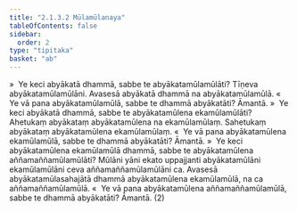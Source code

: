 ```yaml
---
title: "2.1.3.2 Mūlamūlanaya"
tableOfContents: false
sidebar:
  order: 2
type: "tipitaka"
basket: "ab"
---
```



<DynamicBreadcrumb />

<Division number="77">

<Paragraph number="187">
»  Ye keci abyākatā dhammā, sabbe te abyākatamūlamūlāti?
</Paragraph>

<Paragraph number="188">
Tīṇeva abyākatamūlamūlāni. Avasesā abyākatā dhammā na abyākatamūlamūlā.
</Paragraph>

<Paragraph number="189">
«  Ye vā pana abyākatamūlamūlā, sabbe te dhammā abyākatāti? Āmantā.
</Paragraph>

</Division>
<Division number="78">

<Paragraph number="190">
»  Ye keci abyākatā dhammā, sabbe te abyākatamūlena ekamūlamūlāti?
</Paragraph>

<Paragraph number="191">
Ahetukaṃ abyākataṃ abyākatamūlena na ekamūlamūlaṃ. Sahetukaṃ abyākataṃ abyākatamūlena ekamūlamūlaṃ.
</Paragraph>

<Paragraph number="192">
«  Ye vā pana abyākatamūlena ekamūlamūlā, sabbe te dhammā abyākatāti? Āmantā.
</Paragraph>

</Division>
<Division number="79">

<Paragraph number="193">
»  Ye keci abyākatamūlena ekamūlamūlā dhammā, sabbe te abyākatamūlena aññamaññamūlamūlāti?
</Paragraph>

<Paragraph number="194">
Mūlāni yāni ekato uppajjanti abyākatamūlāni ekamūlamūlāni ceva aññamaññamūlamūlāni ca. Avasesā abyākatamūlasahajātā dhammā abyākatamūlena ekamūlamūlā, na ca aññamaññamūlamūlā.
</Paragraph>

<Paragraph number="195">
«  Ye vā pana abyākatamūlena aññamaññamūlamūlā, sabbe te dhammā abyākatāti? Āmantā. (2)
</Paragraph>
</Division>